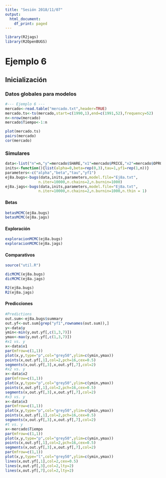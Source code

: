 ```yaml
---
title: "Sesión 2018/11/07"
output:
  html_document:
    df_print: paged
---
```


```r
library(R2jags)
library(R2OpenBUGS)
```

# Ejemplo 6 {.tabset}

## Inicialización

### Datos globales para modelos

```r
#--- Ejemplo 6 ---
mercado<-read.table("mercado.txt",header=TRUE)
mercado.ts<-ts(mercado,start=c(1990,1),end=c(1991,52),frequency=52)
n<-nrow(mercado)
mercado$Tiempo<-1:n

plot(mercado.ts)
pairs(mercado)
cor(mercado)
```

### Simulares

```r
data<-list("n"=n,"y"=mercado$SHARE,"x1"=mercado$PRICE,"x2"=mercado$OPROM,"x3"=mercado$CPROM)
inits<-function(){list(alpha=0,beta=rep(0,3),tau=1,yf1=rep(1,n))}
parameters<-c("alpha","beta","tau","yf1")
ej8a.bugs<-bugs(data,inits,parameters,model.file="Ej8a.txt",
               n.iter=10000,n.chains=2,n.burnin=1000)
ej8a.jags<-bugs(data,inits,parameters,model.file="Ej8a.txt",
               n.iter=10000,n.chains=2,n.burnin=1000,n.thin = 1)
```

#### Betas

```r
betasMCMC(ej8a.bugs)
betasMCMC(ej8a.jags)
```


#### Exploración

```r
exploracionMCMC(ej8a.bugs)
exploracionMCMC(ej8a.jags)
```


#### Comparativos

```r
source("util.R")
```

```r
dicMCMC(ej8a.bugs)
dicMCMC(ej8a.jags)
```

```r
R2(ej8a.bugs)
R2(ej8a.jags)
```


#### Predicciones

```r
#Predictions
out.sum<-ej8a.bugs$summary
out.yf<-out.sum[grep("yf1",rownames(out.sum)),]
y<-data$y
ymin<-min(y,out.yf[,c(1,3,7)])
ymax<-max(y,out.yf[,c(1,3,7)])
#x1 vs. y
x<-data$x1
par(mfrow=c(1,1))
plot(x,y,type="p",col="grey50",ylim=c(ymin,ymax))
points(x,out.yf[,1],col=2,pch=16,cex=0.5)
segments(x,out.yf[,3],x,out.yf[,7],col=2)
#x2 vs. y
x<-data$x2
par(mfrow=c(1,1))
plot(x,y,type="p",col="grey50",ylim=c(ymin,ymax))
points(x,out.yf[,1],col=2,pch=16,cex=0.5)
segments(x,out.yf[,3],x,out.yf[,7],col=2)
#x3 vs. y
x<-data$x3
par(mfrow=c(1,1))
plot(x,y,type="p",col="grey50",ylim=c(ymin,ymax))
points(x,out.yf[,1],col=2,pch=16,cex=0.5)
segments(x,out.yf[,3],x,out.yf[,7],col=2)
#t vs. y
x<-mercado$Tiempo
par(mfrow=c(1,1))
plot(x,y,type="p",col="grey50",ylim=c(ymin,ymax))
points(x,out.yf[,1],col=2,pch=16,cex=0.5)
segments(x,out.yf[,3],x,out.yf[,7],col=2)
par(mfrow=c(1,1))
plot(x,y,type="l",col="grey50",ylim=c(ymin,ymax))
lines(x,out.yf[,1],col=2,cex=0.5)
lines(x,out.yf[,3],col=2,lty=2)
lines(x,out.yf[,7],col=2,lty=2)
```

